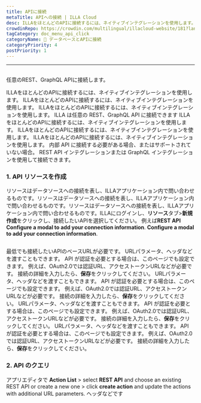 ```yaml
---
title: APIに接続
metaTitle: APIへの接続 | ILLA Cloud
desc: ILLAをほとんどのAPIに接続するには、ネイティブインテグレーションを使用します。 ILLA は任意の REST、GraphQL API に接続できます
crowdinRepo: https://crowdin.com/multilingual/illacloud-website/181?languages=ja&filter=basic&value=0
tagCategory: doc_menu_api_click
categoryName: 📲 データベースとAPIに接続
categoryPriority: 4
postPriority: 1
---
```


* * *

## <h2 hidden>API に接続</h2>

任意のREST、GraphQL APIに接続します。

ILLAをほとんどのAPIに接続するには、ネイティブインテグレーションを使用します。 ILLAをほとんどのAPIに接続するには、ネイティブインテグレーションを使用します。 ILLAをほとんどのAPIに接続するには、ネイティブインテグレーションを使用します。 ILLA は任意の REST、GraphQL API に接続できます ILLAをほとんどのAPIに接続するには、ネイティブインテグレーションを使用します。 ILLAをほとんどのAPIに接続するには、ネイティブインテグレーションを使用します。 ILLAをほとんどのAPIに接続するには、ネイティブインテグレーションを使用します。 内部 API に接続する必要がある場合、またはサポートされていない場合。 REST API インテグレーションまたは GraphQL インテグレーションを使用して接続できます。

### 1.  API リソースを作成

リソースはデータソースへの接続を表し、ILLAアプリケーション内で問い合わせるものです。リソースはデータソースへの接続を表し、ILLAアプリケーション内で問い合わせるものです。リソースはデータソースへの接続を表し、ILLAアプリケーション内で問い合わせるものです。ILLAにログインし、**リソース**タブ>**新規作成**をクリックし、接続したいAPIを選択してください。 例えば**REST API** **Configure a modal to add your connection information**. **Configure a modal to add your connection information**.

<img
  src='https://cdn.illacloud.com/official-website/img/docs/connect/connect-api/config.png'
  alt=""
/>

最低でも接続したいAPIのベースURLが必要です。 URLパラメータ、ヘッダなどを渡すこともできます。 API が認証を必要とする場合は、このページでも設定できます。 例えば、OAuth2.0では認証URL、アクセストークンURLなどが必要です。 接続の詳細を入力したら、**保存**をクリックしてください。 URLパラメータ、ヘッダなどを渡すこともできます。 API が認証を必要とする場合は、このページでも設定できます。 例えば、OAuth2.0では認証URL、アクセストークンURLなどが必要です。 接続の詳細を入力したら、**保存**をクリックしてください。 URLパラメータ、ヘッダなどを渡すこともできます。 API が認証を必要とする場合は、このページでも設定できます。 例えば、OAuth2.0では認証URL、アクセストークンURLなどが必要です。 接続の詳細を入力したら、**保存**をクリックしてください。 URLパラメータ、ヘッダなどを渡すこともできます。 API が認証を必要とする場合は、このページでも設定できます。 例えば、OAuth2.0では認証URL、アクセストークンURLなどが必要です。 接続の詳細を入力したら、**保存**をクリックしてください。

### 2.  API のクエリ

アプリエディタで **Action List** > select **REST API** and choose an existing REST API or create a new one > click **create action** and update the actions with additional URL parameters. ヘッダなどです

<img
  src='https://cdn.illacloud.com/official-website/img/docs/connect/connect-api/action.png'
  alt=""
/>
